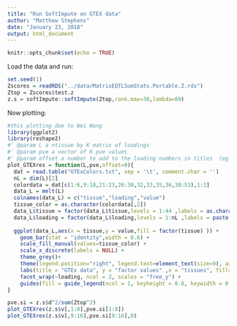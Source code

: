 ```yaml
---
title: "Run SoftImpute on GTEX data"
author: "Matthew Stephens"
date: "January 23, 2018"
output: html_document
---
```


```r
knitr::opts_chunk$set(echo = TRUE)
```

Load the data and run:

```r
set.seed(1)
Zscores = readRDS("../data/MatrixEQTLSumStats.Portable.Z.rds")
Ztop = Zscores$test.z
z.s = softImpute::softImpute(Ztop,rank.max=30,lambda=89)
```


Now plotting:
```r
#this plotting due to Wei Wang
library(ggplot2)
library(reshape2)
#' @param L a ntissue by K matrix of loadings
#' @param pve a vector of K pve values
#' @param offset a number to add to the loading numbers in titles  (eg set to 9 if plotting loadings 9-x)
plot_GTEXres = function(L,pve,offset=0){
  dat = read.table("GTExColors.txt", sep = '\t', comment.char = '')
  nL = dim(L)[2]
  colordata = dat[c(1:6,9:18,21:23,26:30,32,33,35,36,38:53),1:2]
  data_L = melt(L)
  colnames(data_L) = c("tissue","loading","value")
  tissue_color = as.character(colordata[,2])
  data_L$tissue = factor(data_L$tissue,levels = 1:44 ,labels = as.character(colordata[,1]) )
  data_L$loading = factor(data_L$loading,levels = 1:nL ,labels = paste("factor",offset+(1:nL),"; pve:", round(pve,3)))
  
  ggplot(data_L,aes(x = tissue,y = value,fill = factor(tissue) )) +
    geom_bar(stat = "identity",width = 0.6) +
    scale_fill_manual(values=tissue_color) +
    scale_x_discrete(labels = NULL) +
    theme_grey()+
    theme(legend.position="right", legend.text=element_text(size=9), axis.text.y = element_text(size = 5)) + 
    labs(title = "GTEx data", y = "factor values" ,x = "tissues", fill="tissue") +
    facet_wrap(~loading, ncol = 2, scales = "free_y") +
    guides(fill = guide_legend(ncol = 1, keyheight = 0.8, keywidth = 0.3))
}

pve.si = z.s$d^2/sum(Ztop^2)
plot_GTEXres(z.s$v[,1:8],pve.si[1:8])
plot_GTEXres(z.s$v[,9:16],pve.si[9:16],8)


```

